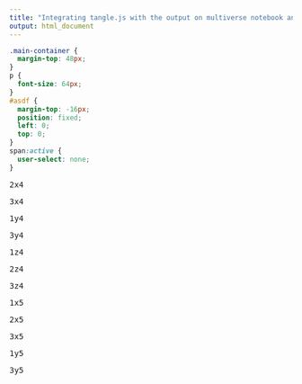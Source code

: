 ```yaml
---
title: "Integrating tangle.js with the output on multiverse notebook analysis"
output: html_document
---
```


```css
.main-container {
  margin-top: 48px;
}
p {
  font-size: 64px;
}
#asdf {
  margin-top: -16px;
  position: fixed;
  left: 0;
  top: 0;
}
span:active {
  user-select: none;
}
```

<script src="./Tangle.js"></script>
<link rel="stylesheet" href="TangleKit/TangleKit.css" type="text/css">
<script type="text/javascript" src="TangleKit/mootools.js"></script>
<script type="text/javascript" src="TangleKit/sprintf.js"></script>
<script type="text/javascript" src="TangleKit/BVTouchable.js"></script>
<script type="text/javascript" src="TangleKit/TangleKit.js"></script>
<script>
  let comboExists = (curr, combos) => {
    curr = JSON.stringify(curr);
    for (let combo of combos) {
      if (curr == JSON.stringify(combo)) return true;
    }
    return false;
  }

  Tangle.classes.Iterate = {
    initialize: function(element, options, tangle, variable) {
      element.addEvent("click", (event) => {
        let choices = tangle.getValue("choices");
        let combos = tangle.getValue("combos");
        let keys = Object.keys(choices);
        let curr = {}
        for (let key of keys) {
          curr[key] = tangle.getValue(key)
        }
        let it = 0;
        do {
          if (options.i === choices[variable].length-1)
            options.i = 0;
          else
            options.i++;
          curr[variable] = choices[variable][options.i];
        } while (!(comboExists(curr, combos)) && it++ < 4);
        tangle.setValue(variable, choices[variable][options.i]);
      })
    },
    update: function(element, value) {
      element.textContent = value;
    }
  }

  function setup() {
    <!-- depending on implementation, i think i might have to create the <span class="Iterate"> here, since it's kind of hard-coded right now. -->
    <!-- if i were to do this, i also have to do the this.data stuff here. -->
    var t = new Tangle(
      document.getElementById("asdf"),
      {
        initialize: function() {
          const pre = document.querySelectorAll("pre.multiverse");
          this.choices = {};
          this.combos = [];
          for (let e of pre) {
            let paramOption = {};
            for (let className of e.classList) {
              if (className.includes("---")) {
                let split = className.split("---");
                paramOption[split[0]] = split[1];
                if (split[0] in this.choices) this.choices[split[0]].add(split[1]);
                else this.choices[split[0]] = new Set([split[1]]);
              }
            }
            this.combos.push(paramOption);
          }
          this.combos = new Set(this.combos);
          this.keys = Object.keys(this.choices);
          for (let k of this.keys) {
            this.choices[k] = [...this.choices[k]];
            this[k] = this.choices[k][0];
          }
        },
        update: function() {
        }
      }
    )
  }
  document.body.onload = setup;
</script>


<p id="asdf">
  <span class="Iterate" data-var="a" data-i=0></span>
  <span class="Iterate" data-var="b" data-i=0></span>
  <span class="Iterate" data-var="c" data-i=0></span>
</p>
<div id="insert"></div>

<!-- ∄(a==2 <=> b==y), ((c==4 && a==1) <=> b==x), (b==z <=> c==5)  -->
<pre class='multiverse a---2 b---x c---4'>2x4</pre>
<pre class='multiverse a---3 b---x c---4'>3x4</pre>
<pre class='multiverse a---1 b---y c---4'>1y4</pre>
<pre class='multiverse a---3 b---y c---4'>3y4</pre>
<pre class='multiverse a---1 b---z c---4'>1z4</pre>
<pre class='multiverse a---2 b---z c---4'>2z4</pre>
<pre class='multiverse a---3 b---z c---4'>3z4</pre>
<pre class='multiverse a---1 b---x c---5'>1x5</pre>
<pre class='multiverse a---2 b---x c---5'>2x5</pre>
<pre class='multiverse a---3 b---x c---5'>3x5</pre>
<pre class='multiverse a---1 b---y c---5'>1y5</pre>
<pre class='multiverse a---3 b---y c---5'>3y5</pre>